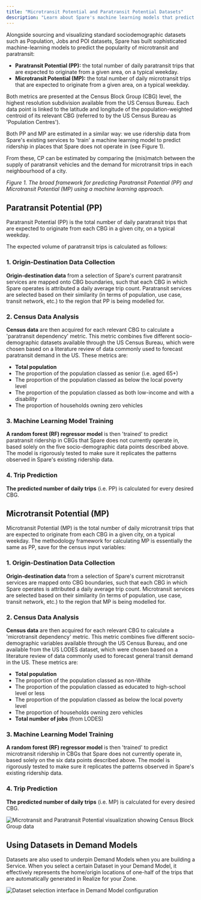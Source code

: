 ```yaml
---
title: "Microtransit Potential and Paratransit Potential Datasets"
description: "Learn about Spare's machine learning models that predict microtransit and paratransit demand using Census Block Group data and sociodemographic variables."
---
```


Alongside sourcing and visualizing standard sociodemographic datasets such as Population, Jobs and POI datasets, Spare has built sophisticated machine-learning models to predict the popularity of microtransit and paratransit:

- **Paratransit Potential (PP):** the total number of daily paratransit trips that are expected to originate from a given area, on a typical weekday.
- **Microtransit Potential (MP):** the total number of daily microtransit trips that are expected to originate from a given area, on a typical weekday.

Both metrics are presented at the Census Block Group (CBG) level, the highest resolution subdivision available from the US Census Bureau. Each data point is linked to the latitude and longitude of the population-weighted centroid of its relevant CBG (referred to by the US Census Bureau as 'Population Centres').

<Info>
Both PP and MP are estimated in a similar way: we use ridership data from Spare's existing services to 'train' a machine learning model to predict ridership in places that Spare does not operate in (see Figure 1).
</Info>

From these, CP can be estimated by comparing the (mis)match between the supply of paratransit vehicles and the demand for microtransit trips in each neighbourhood of a city.

*Figure 1. The broad framework for predicting Paratransit Potential (PP) and Microtransit Potential (MP) using a machine learning approach.*

## Paratransit Potential (PP)

Paratransit Potential (PP) is the total number of daily paratransit trips that are expected to originate from each CBG in a given city, on a typical weekday.

The expected volume of paratransit trips is calculated as follows:

### 1. Origin-Destination Data Collection

**Origin-destination data** from a selection of Spare's current paratransit services are mapped onto CBG boundaries, such that each CBG in which Spare operates is attributed a daily average trip count. Paratransit services are selected based on their similarity (in terms of population, use case, transit network, etc.) to the region that PP is being modelled for.

### 2. Census Data Analysis

**Census data** are then acquired for each relevant CBG to calculate a 'paratransit dependency' metric. This metric combines five different socio-demographic datasets available through the US Census Bureau, which were chosen based on a literature review of data commonly used to forecast paratransit demand in the US. These metrics are:

- **Total population**
- The proportion of the population classed as senior (i.e. aged 65+)
- The proportion of the population classed as below the local poverty level
- The proportion of the population classed as both low-income and with a disability
- The proportion of households owning zero vehicles

### 3. Machine Learning Model Training

**A random forest (RF) regressor model** is then 'trained' to predict paratransit ridership in CBGs that Spare does not currently operate in, based solely on the five socio-demographic data points described above. The model is rigorously tested to make sure it replicates the patterns observed in Spare's existing ridership data.

### 4. Trip Prediction

**The predicted number of daily trips** (i.e. PP) is calculated for every desired CBG.

## Microtransit Potential (MP)

Microtransit Potential (MP) is the total number of daily microtransit trips that are expected to originate from each CBG in a given city, on a typical weekday. The methodology framework for calculating MP is essentially the same as PP, save for the census input variables:

### 1. Origin-Destination Data Collection

**Origin-destination data** from a selection of Spare's current microtransit services are mapped onto CBG boundaries, such that each CBG in which Spare operates is attributed a daily average trip count. Microtransit services are selected based on their similarity (in terms of population, use case, transit network, etc.) to the region that MP is being modelled for.

### 2. Census Data Analysis

**Census data** are then acquired for each relevant CBG to calculate a 'microtransit dependency' metric. This metric combines five different socio-demographic variables available through the US Census Bureau, and one available from the US LODES dataset, which were chosen based on a literature review of data commonly used to forecast general transit demand in the US. These metrics are:

- **Total population**
- The proportion of the population classed as non-White
- The proportion of the population classed as educated to high-school level or less
- The proportion of the population classed as below the local poverty level
- The proportion of households owning zero vehicles
- **Total number of jobs** (from LODES)

### 3. Machine Learning Model Training

**A random forest (RF) regressor model** is then 'trained' to predict microtransit ridership in CBGs that Spare does not currently operate in, based solely on the six data points described above. The model is rigorously tested to make sure it replicates the patterns observed in Spare's existing ridership data.

### 4. Trip Prediction

**The predicted number of daily trips** (i.e. MP) is calculated for every desired CBG.

![Microtransit and Paratransit Potential visualization showing Census Block Group data](/images/spare-realize/datasets/microtransit-paratransit-potential-visualization.png)

## Using Datasets in Demand Models

<Note>
Datasets are also used to underpin Demand Models when you are building a Service. When you select a certain Dataset in your Demand Model, it effectively represents the home/origin locations of one-half of the trips that are automatically generated in Realize for your Zone.
</Note>

![Dataset selection interface in Demand Model configuration](/images/spare-realize/datasets/dataset-selection-demand-model.png)
